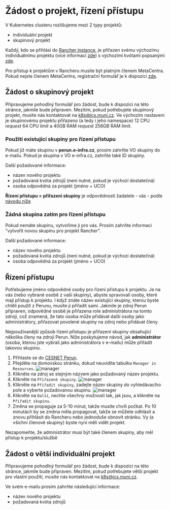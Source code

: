 # Žádost o projekt, řízení přístupu


V Kubernetes clusteru rozlišujeme mezi 2 typy projektů:
- individuální projekt
- skupinový projekt

Každý, kdo se přihlásí do [Rancher instance](rancher.cloud.e-infra.cz), je přiřazen svému výchozímu individuálnímu projektu (více informací [zde](rancher)) s výchozími kvótami popsanými [zde](quotas.html).

Pro přístup k projektům v Rancheru musíte být platným členem MetaCentra. Pokud nejste členem MetaCentra, registrační formulář je k dispozici [zde](https://metavo.metacentrum.cz/en/application/index.html).

## Žádost o skupinový projekt
Připravujeme pohodlný formulář pro žádost, bude k dispozici na této stránce, jakmile bude připraven. Mezitím, pokud potřebujete skupinový projekt, musíte nás kontaktovat na k8s@ics.muni.cz. Ve výchozím nastavení je skupinovému projektu přiřazeno (a tedy i jeho namespace) 12 CPU *request* 64 CPU *limit* a 40GB RAM *request* 256GB RAM *limit*.

### Použití existující skupiny pro řízení přístupu
Pokud již máte skupinu v **perun.e-infra.cz**, prosím zahrňte VO skupiny do e-mailu. Pokud je skupina v VO e-infra.cz, zahrňte také ID skupiny.

Další požadované informace:
- název nového projektu
- požadovaná kvóta zdrojů (není nutné, pokud je výchozí dostatečná)
- osoba odpovědná za projekt (jméno + UCO)

<TipWarning>**Řízení přístupu = přiřazení skupiny** je odpovědností žadatele - vás - podle [návodu níže](#access-control)</TipWarning>

### Žádná skupina zatím pro řízení přístupu
Pokud nemáte skupinu, vytvoříme ji pro vás. Prosím zahrňte informaci "vytvořit novou skupinu pro projekt Rancher".

Další požadované informace:
- název nového projektu
- požadovaná kvóta zdrojů (není nutné, pokud je výchozí dostatečná)
- osoba odpovědná za projekt (jméno + UCO)

## Řízení přístupu
Potřebujeme jméno odpovědné osoby pro řízení přístupu k projektu. Je na vás (nebo vybrané osobě z vaší skupiny), abyste spravovali osoby, které mají přístup k projektu. I když znáte název existující skupiny, kterou byste chtěli použít z Perunu, musíte ji přiřadit sami. Jakmile je zdroj Perun připraven, odpovědné osobě je přiřazena role administrátora na tomto zdroji, což znamená, že tato osoba může přidávat další osoby jako administrátory, přiřazovat povolené skupiny na zdroj nebo přidávat členy.

Nejpoužívanější způsob řízení přístupu je přiřazení skupiny obsahující několika členy na zdroji Perun. Níže poskytujeme návod, jak **administrátor** (osoba, kterou jste vybrali jako administrátora v e-mailu) může přiřadit takovou skupinu.

1. Přihlaste se do [CESNET Perun](https://perun.aai.cesnet.cz).
2. Přejděte na domovskou stránku, dokud neuvidíte tabulku `Manager in Resources`.
![manager](/img/ceritsc/request-project-images/manager.png)
3. Klikněte na zdroj se stejným názvem jako požadovaný název projektu.
4. Klikněte na `Přiřazené skupiny`.
![manager](/img/ceritsc/request-project-images/assign_button.png)
5. Klikněte na `Přiřadit skupiny`, zadejte název skupiny do vyhledávacího pole a vyberte požadovanou skupinu.
![manager](/img/ceritsc/request-project-images/assign_group.png)
6. Klikněte na `Další`, nechte všechny možnosti tak, jak jsou, a klikněte na `Přiřadit skupinu`.
7. Změna se propaguje za 5-10 minut, takže musíte chvíli počkat. Po 10 minutách by se změna měla propagovat, takže se můžete odhlásit a znovu přihlásit do Rancheru nebo jednoduše obnovit stránku. Vy (a všichni členové skupiny) byste nyní měli vidět projekt.

<TipWarning>Nezapomeňte, že administrátor musí být také členem skupiny, aby měl přístup k projektu/službě</TipWarning>

## Žádost o větší individuální projekt
Připravujeme pohodlný formulář pro žádost, bude k dispozici na této stránce, jakmile bude připraven. Mezitím, pokud potřebujete větší projekt pro vlastní použití, musíte nás kontaktovat na k8s@ics.muni.cz.

Ve svém e-mailu prosím zahrňte následující informace:
- název nového projektu
- požadovaná kvóta zdrojů

